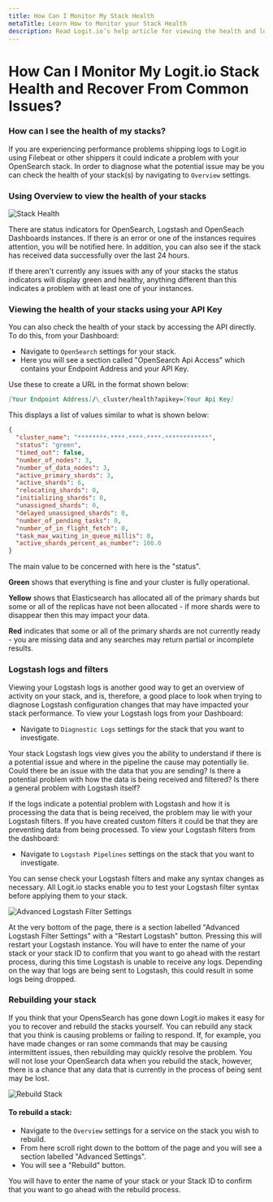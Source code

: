 ```yaml
---
title: How Can I Monitor My Stack Health
metaTitle: Learn How to Monitor your Stack Health
description: Read Logit.io’s help article for viewing the health and logs for your stacks and resolving common issues and problems
---
```


# How Can I Monitor My Logit.io Stack Health and Recover From Common Issues?

### How can I see the health of my stacks?

If you are experiencing performance problems shipping logs to Logit.io using Filebeat or 
other shippers it could indicate a problem with your OpenSearch stack. In order to 
diagnose what the potential issue may be you can check the health of your stack(s) 
by navigating to `Overview` settings.

### Using Overview to view the health of your stacks

![Stack Health](@/images/help/log-management/troubleshooting/stack-health.png)

There are status indicators for OpenSearch, Logstash and OpenSeach Dashboards 
instances. If there is an error or one of the instances requires attention, 
you will be notified here. In addition, you can also see if the stack has 
received data successfully over the last 24 hours.

If there aren't currently any issues with any of your stacks the status indicators 
will display green and healthy, anything different than this indicates a 
problem with at least one of your instances.

### Viewing the health of your stacks using your API Key

You can also check the health of your stack by accessing the API directly. 
To do this, from your Dashboard:

- Navigate to `OpenSearch` settings for your stack.
- Here you will see a section called "OpenSearch Api Access" which contains your Endpoint Address and your API Key.

Use these to create a URL in the format shown below:

```markdown
[Your Endpoint Address]/\_cluster/health?apikey=[Your Api Key]
```

This displays a list of values similar to what is shown below:

```json
{
  "cluster_name": "********-****-****-****-************",
  "status": "green",
  "timed_out": false,
  "number_of_nodes": 3,
  "number_of_data_nodes": 3,
  "active_primary_shards": 3,
  "active_shards": 6,
  "relocating_shards": 0,
  "initializing_shards": 0,
  "unassigned_shards": 0,
  "delayed_unassigned_shards": 0,
  "number_of_pending_tasks": 0,
  "number_of_in_flight_fetch": 0,
  "task_max_waiting_in_queue_millis": 0,
  "active_shards_percent_as_number": 100.0
}
```

The main value to be concerned with here is the "status".

**Green** shows that everything is fine and your cluster is fully operational.

**Yellow** shows that Elasticsearch has allocated all of the primary shards but some or all of the replicas have not been allocated - if more shards were to disappear then this may impact your data.

**Red** indicates that some or all of the primary shards are not currently ready - you are missing data and any searches may return partial or incomplete results.

### Logstash logs and filters

Viewing your Logstash logs is another good way to get an overview of activity 
on your stack, and is, therefore, a good place to look when trying to diagnose 
Logstash configuration changes that may have impacted your stack performance. 
To view your Logstash logs from your Dashboard:

- Navigate to `Diagnostic Logs` settings for the stack that you want to investigate.

Your stack Logstash logs view gives you the ability to understand if there is a 
potential issue and where in the pipeline the cause may potentially lie. Could 
there be an issue with the data that you are sending? Is there a potential problem 
with how the data is being received and filtered? Is there a general problem with Logstash itself?

If the logs indicate a potential problem with Logstash and how it is processing the 
data that is being received, the problem may lie with your Logstash filters. If you 
have created custom filters it could be that they are preventing data from being 
processed. To view your Logstash filters from the dashboard:

- Navigate to `Logstash Pipelines` settings on the stack that you want to investigate.

You can sense check your Logstash filters and make any syntax changes as necessary. 
All Logit.io stacks enable you to test your Logstash filter syntax before applying them to your stack.

![Advanced Logstash Filter Settings](@/images/help/log-management/troubleshooting/advanced-logstash-filter-settings.png)

At the very bottom of the page, there is a section labelled "Advanced Logstash 
Filter Settings" with a "Restart Logstash" button. Pressing this will restart 
your Logstash instance. You will have to enter the name of your stack or your 
stack ID to confirm that you want to go ahead with the restart process, during this 
time Logstash is unable to receive any logs. Depending on the way that logs are 
being sent to Logstash, this could result in some logs being dropped.

### Rebuilding your stack

If you think that your OpensSearch has gone down Logit.io makes it easy for you to 
recover and rebuild the stacks yourself. You can rebuild any stack that you think 
is causing problems or failing to respond. If, for example, you have made changes 
or ran some commands that may be causing intermittent issues, then rebuilding may 
quickly resolve the problem. You will not lose your OpenSearch data when you rebuild
 the stack, however, there is a chance that any data that is currently in the 
 process of being sent may be lost.

![Rebuild Stack](@/images/help/log-management/troubleshooting/rebuild-stack.png)

#### To rebuild a stack:

- Navigate to the `Overview` settings for a service on the stack you wish to rebuild.
- From here scroll right down to the bottom of the page and you will see a section labelled "Advanced Settings".
- You will see a "Rebuild" button.

You will have to enter the name of your stack or your Stack ID to confirm that you want to go ahead with the rebuild process.